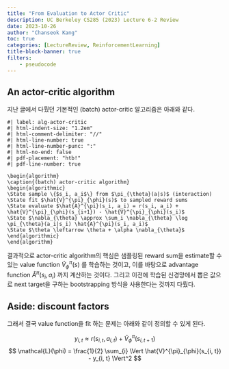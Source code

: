 ```yaml
---
title: "From Evaluation to Actor Critic"
description: UC Berkeley CS285 (2023) Lecture 6-2 Review
date: 2023-10-26
author: "Chanseok Kang"
toc: true 
categories: [LectureReview, ReinforcementLearning]
title-block-banner: true
filters:
    - pseudocode
---
```


## An actor-critic algorithm

지난 글에서 다뤘던 기본적인 (batch) actor-critic 알고리즘은 아래와 같다.

```pseudocode
#| label: alg-actor-critic
#| html-indent-size: "1.2em"
#| html-comment-delimiter: "//"
#| html-line-number: true
#| html-line-number-punc: ":"
#| html-no-end: false
#| pdf-placement: "htb!"
#| pdf-line-number: true

\begin{algorithm}
\caption{(batch) actor-critic algorithm}
\begin{algorithmic}
\State sample \{$s_i, a_i$\} from $\pi_{\theta}(a|s)$ (interaction)
\State fit $\hat{V}^{\pi}_{\phi}(s)$ to sampled reward sums
\State evaluate $\hat{A}^{\pi}(s_i, a_i) = r(s_i, a_i) + \hat{V}^{\pi}_{\phi}(s_{i+1}) - \hat{V}^{\pi}_{\phi}(s_i)$
\State $\nabla_{\theta} \approx \sum_i \nabla_{\theta} \log \pi_{\theta}(a_i|s_i) \hat{A}^{\pi}(s_i, a_i)$
\State $\theta \leftarrow \theta + \alpha \nabla_{\theta}$
\end{algorithmic}
\end{algorithm}
```

결과적으로 actor-critic algorithm의 핵심은 샘플링된 reward sum을 estimate할 수 있는 value function $\hat{V}^{\pi}_{\phi}(s)$ 를 학습하는 것이고, 이를 바탕으로 advantage function $\hat{A}^{\pi}(s_i, a_i)$ 까지 계산하는 것이다. 그리고 이전에 학습된 신경망에서 뽑은 값으로 next target을 구하는 bootstrapping 방식을 사용한다는 것까지 다뤘다.

## Aside: discount factors

그래서 결국 value function을 fit 하는 문제는 아래와 같이 정의할 수 있게 된다.

$$ 
y_{i, t} \approx r(s_{i, t}, a_{i, t}) + \hat{V}^{\pi}_{\phi}(s_{i, t+1}) 
$$
$$
\mathcal{L}(\phi) = \frac{1}{2} \sum_{i} \Vert \hat{V}^{\pi}_{\phi}(s_{i, t}) - y_{i, t} \Vert^2
$$
